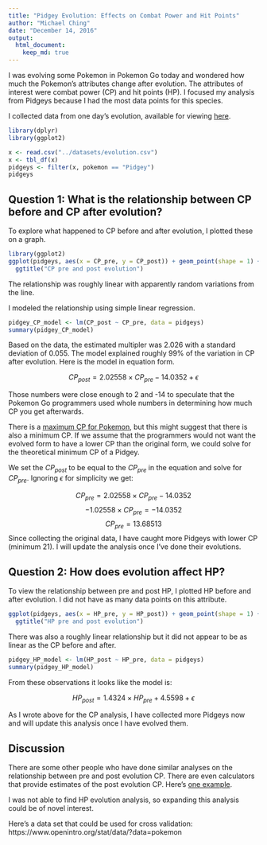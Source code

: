 ```yaml
---
title: "Pidgey Evolution: Effects on Combat Power and Hit Points"
author: "Michael Ching"
date: "December 14, 2016"
output: 
  html_document:
    keep_md: true
---
```

I was evolving some Pokemon in Pokemon Go today and wondered how much the Pokemon's attributes change after evolution. The attributes of interest were combat power (CP) and hit points (HP). I focused my analysis from Pidgeys because I had the most data points for this species.

I collected data from one day's evolution, available for viewing [here](https://docs.google.com/spreadsheets/d/1kzYLqVn0-sA0ffGscNco9QkkC_0bce22S7pafiUs0uE/edit?usp=sharing).

```r
library(dplyr)
library(ggplot2)
```
```r
x <- read.csv("../datasets/evolution.csv")
x <- tbl_df(x)
pidgeys <- filter(x, pokemon == "Pidgey")
pidgeys
```

## Question 1: What is the relationship between CP before and CP after evolution?

To explore what happened to CP before and after evolution, I plotted these on a graph.

```r
library(ggplot2)
ggplot(pidgeys, aes(x = CP_pre, y = CP_post)) + geom_point(shape = 1) + 
  ggtitle("CP pre and post evolution")
```

The relationship was roughly linear with apparently random variations from the line. 

I modeled the relationship using simple linear regression. 

```r
pidgey_CP_model <- lm(CP_post ~ CP_pre, data = pidgeys)
summary(pidgey_CP_model)
```

Based on the data, the estimated multipler was 2.026 with a standard deviation of 0.055. The model explained roughly 99% of the variation in CP after evolution. Here is the model in equation form.

$$ CP_{post} = 2.02558 \times CP_{pre} - 14.0352 + \epsilon$$

Those numbers were close enough to 2 and -14 to speculate that the Pokemon Go programmers used whole numbers in determining how much CP you get afterwards. 

There is a [maximum CP for Pokemon](http://pokemongohub.net/pokemon-go-max-cp-per-level-chart/), but this might suggest that there is also a minimum CP. If we assume that the programmers would not want the evolved form to have a lower CP than the original form, we could solve for the theoretical minimum CP of a Pidgey. 

We set the $CP_{post}$ to be equal to the $CP_{pre}$ in the equation and solve for $CP_{pre}$. Ignoring $\epsilon$ for simplicity we get:

$$ CP_{pre} = 2.02558 \times CP_{pre} - 14.0352$$
$$ -1.02558 \times CP_{pre} =  - 14.0352$$
$$ CP_{pre} = 13.68513$$
Since collecting the original data, I have caught more Pidgeys with lower CP (minimum 21). I will update the analysis once I've done their evolutions.

## Question 2: How does evolution affect HP?

To view the relationship between pre and post HP, I plotted HP before and after evolution. I did not have as many data points on this attribute.
```r
ggplot(pidgeys, aes(x = HP_pre, y = HP_post)) + geom_point(shape = 1) + 
  ggtitle("HP pre and post evolution")
```

There was also a roughly linear relationship but it did not appear to be as linear as the CP before and after.

```r
pidgey_HP_model <- lm(HP_post ~ HP_pre, data = pidgeys)
summary(pidgey_HP_model)
```

From these observations it looks like the model is:

$$HP_{post} = 1.4324 \times HP_{pre} + 4.5598 + \epsilon$$

As I wrote above for the CP analysis, I have collected more Pidgeys now and will update this analysis once I have evolved them.

## Discussion
There are some other people who have done similar analyses on the relationship between pre and post evolution CP. There are even calculators that provide estimates of the post evolution CP. Here's [one example](https://pogotoolkit.com/#selectedPokemon=016&combatPower=100).

I was not able to find HP evolution analysis, so expanding this analysis could be of novel interest.

Here's a data set that could be used for cross validation: https://www.openintro.org/stat/data/?data=pokemon